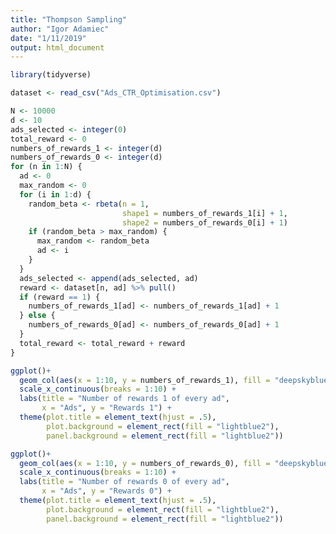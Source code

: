 ```yaml
---
title: "Thompson Sampling"
author: "Igor Adamiec"
date: "1/11/2019"
output: html_document
---
```


```r
library(tidyverse)
```

```r
dataset <- read_csv("Ads_CTR_Optimisation.csv")
```

```r
N <- 10000
d <- 10
ads_selected <- integer(0)
total_reward <- 0
numbers_of_rewards_1 <- integer(d)
numbers_of_rewards_0 <- integer(d)
for (n in 1:N) {
  ad <- 0
  max_random <- 0
  for (i in 1:d) {
    random_beta <- rbeta(n = 1,
                         shape1 = numbers_of_rewards_1[i] + 1,
                         shape2 = numbers_of_rewards_0[i] + 1)
    if (random_beta > max_random) {
      max_random <- random_beta
      ad <- i
    }
  }
  ads_selected <- append(ads_selected, ad)
  reward <- dataset[n, ad] %>% pull()
  if (reward == 1) {
    numbers_of_rewards_1[ad] <- numbers_of_rewards_1[ad] + 1
  } else {
    numbers_of_rewards_0[ad] <- numbers_of_rewards_0[ad] + 1
  }
  total_reward <- total_reward + reward
}
```

```r
ggplot()+
  geom_col(aes(x = 1:10, y = numbers_of_rewards_1), fill = "deepskyblue4") +
  scale_x_continuous(breaks = 1:10) +
  labs(title = "Number of rewards 1 of every ad",
       x = "Ads", y = "Rewards 1") +
  theme(plot.title = element_text(hjust = .5),
        plot.background = element_rect(fill = "lightblue2"),
        panel.background = element_rect(fill = "lightblue2"))
```

```r
ggplot()+
  geom_col(aes(x = 1:10, y = numbers_of_rewards_0), fill = "deepskyblue4") +
  scale_x_continuous(breaks = 1:10) +
  labs(title = "Number of rewards 0 of every ad",
       x = "Ads", y = "Rewards 0") +
  theme(plot.title = element_text(hjust = .5),
        plot.background = element_rect(fill = "lightblue2"),
        panel.background = element_rect(fill = "lightblue2"))
```